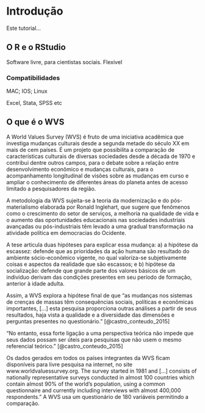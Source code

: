 # Introdução {#intro}

Este tutorial...

## O R e o RStudio

Software livre, para cientistas sociais. Flexivel

### Compatibilidades

MAC; IOS; Linux

Excel, Stata, SPSS etc

## O que é o WVS

A World Values Survey (WVS) é fruto de uma iniciativa acadêmica que investiga mudanças culturais desde a segunda metade do século XX em mais de cem países. É um projeto que possibilita a comparação de características culturais de diversas sociedades desde a década de 1970 e contribui dentre outros campos, para o debate sobre a relação entre desenvolvimento econômico e mudanças culturais, para o acompanhamento longitudinal de visões sobre as mudanças em curso e ampliar o conhecimento de diferentes áreas do planeta antes de acesso limitado a pesquisadores da região.

A metodologia da WVS sujeita-se à teoria da modernização e do pós-materialismo elaborada por Ronald Inglehart, que sugere que fenômenos como o crescimento do setor de serviços, a melhoria na qualidade de vida e o aumento das oportunidades educacionais nas sociedades industriais avançadas ou pós-industriais têm levado a uma gradual transformação na atividade política em democracias do Ocidente.

A tese articula duas hipóteses para explicar essa mudança: a) a hipótese da escassez: defende que as prioridades da ação humana são resultado do ambiente sócio-econômico vigente, no qual valoriza-se subjetivamente coisas e aspectos da realidade que são escassos; e b) hipótese da socialização: defende que grande parte dos valores básicos de um indivíduo derivam das condições presentes em seu período de formação, anterior à idade adulta.

Assim, a WVS explora a hipótese final de que “as mudanças nos sistemas de crenças de massas têm consequências sociais, políticas e econômicas importantes, [...] esta pesquisa proporciona outras análises a partir de seus resultados, haja vista a qualidade e a diversidade das dimensões e perguntas presentes no questionário.” [@castro_conteudo_2015]

“No entanto, essa forte ligação a uma perspectiva teórica não impede que seus dados possam ser úteis para pesquisas que não usem o mesmo referencial teórico.” [@castro_conteudo_2015]

Os dados gerados em todos os países integrantes da WVS ficam disponíveis para livre pesquisa na internet, no site www.worldvaluessurvey.org. The survey started in 1981 and [...] consists of nationally representative surveys conducted in almost 100 countries which contain almost 90% of the world’s population, using a common questionnaire and currently including interviews with almost 400,000 respondents.” A WVS usa um questionário de 180 variáveis permitindo a comparação.